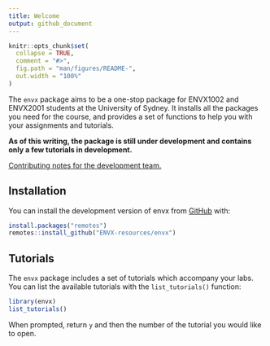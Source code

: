 ```yaml
---
title: Welcome
output: github_document
---
```


<!-- README.md is generated from README.Rmd. Please edit that file -->

```r
knitr::opts_chunk$set(
  collapse = TRUE,
  comment = "#>",
  fig.path = "man/figures/README-",
  out.width = "100%"
)
```


<!-- badges: start -->
<!-- badges: end -->

The `envx` package aims to be a one-stop package for ENVX1002 and ENVX2001 students at the University of Sydney. It installs all the packages you need for the course, and provides a set of functions to help you with your assignments and tutorials.

**As of this writing, the package is still under development and contains only a few tutorials in development.**

[Contributing notes for the development team.](CONTRIBUTING.md)

## Installation

You can install the development version of envx from [GitHub](https://github.com/) with:

```r
install.packages("remotes")
remotes::install_github("ENVX-resources/envx")
```


## Tutorials

The `envx` package includes a set of tutorials which accompany your labs. You can list the available tutorials with the `list_tutorials()` function:


```r
library(envx)
list_tutorials()
```

When prompted, return `y` and then the number of the tutorial you would like to open.

